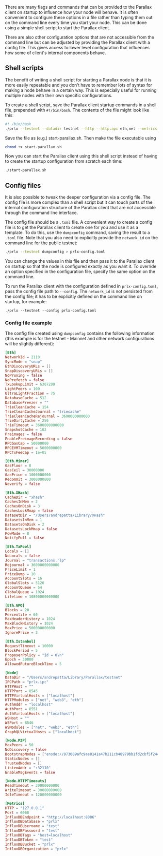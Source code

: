 There are many flags and commands that can be provided to the Parallax client on startup to influence how your node will behave. It is often convenient to configure these options in a file rather than typing them out on the command line every time you start your node. This can be done using a simple shell script to start the Parallax client.

There are also other configuration options that are not accessible from the command line but can be adjusted by providing the Parallax client with a config file. This gives access to lower level configuration that influences how some of client's internal components behave.

## Shell scripts

The benefit of writing a shell script for starting a Parallax node is that it is more easily repeatable and you don't have to remember lots of syntax for making a node behave in a certain way. This is especially useful for running multiple nodes with their own specific configurations.

To create a shell script, save the Parallax client startup commands in a shell file, prepended with `#!/bin/bash`. The contents of the file might look like this:

```sh
#! /bin/bash
./prlx --testnet --datadir testnet --http --http.api eth,net --metrics.expensive --metric.addr 127.0.0.1 --metrics.port 6060
```

Save the file as (e.g.) start-parallax.sh. Then make the file executable using

```sh
chmod +x start-parallax.sh
```

Now you can start the Parallax client using this shell script instead of having to create the startup configuration from scratch each time:

```sh
./start-parallax.sh
```

## Config files

It is also possible to tweak the deeper configuration via a config file. The config file is more complex than a shell script but it can touch parts of the internal configuration structure of the Parallax client that are not accessible through the command line interface.

The config file should be a `.toml` file. A convenient way to create a config file is to get the Parallax client to create one for you and use it as a template. To do this, use the `dumpconfig` command, saving the result to a `.toml` file. Note that you also need to explicitly provide the `network_id` on the command line for the public testnet:

```sh
./prlx --testnet dumpconfig > prlx-config.toml
```

You can change the values in this file and then pass it to the Parallax client on startup so that the node is configured exactly as you want it. To override an option specified in the configuration file, specify the same option on the command line.

To run the Parallax client with the configuration defined in `prlx-config.toml`, pass the config file path to `--config`. The `network_id` is not persisted from the config file; it has to be explicitly defined on the command line on startup, for example:

```
./prlx --testnet --config prlx-config.toml
```

### Config file example

The config file created using `dumpconfig` contains the following information (this example is for the testnet - Mainnet and other network configurations will be slightly different):

```toml
[Eth]
NetworkId = 2110
SyncMode = "snap"
EthDiscoveryURLs = []
SnapDiscoveryURLs = []
NoPruning = false
NoPrefetch = false
TxLookupLimit = 6307200
LightPeers = 100
UltraLightFraction = 75
DatabaseCache = 512
DatabaseFreezer = ""
TrieCleanCache = 154
TrieCleanCacheJournal = "triecache"
TrieCleanCacheRejournal = 3600000000000
TrieDirtyCache = 256
TrieTimeout = 3600000000000
SnapshotCache = 102
Preimages = false
EnablePreimageRecording = false
RPCGasCap = 50000000
RPCEVMTimeout = 5000000000
RPCTxFeeCap = 1e+05

[Eth.Miner]
GasFloor = 0
GasCeil = 30000000
GasPrice = 1000000000
Recommit = 3000000000
Noverify = false

[Eth.XHash]
CacheDir = "xhash"
CachesInMem = 2
CachesOnDisk = 3
CachesLockMmap = false
DatasetDir = "/Users/andrepatta/Library/XHash"
DatasetsInMem = 1
DatasetsOnDisk = 2
DatasetsLockMmap = false
PowMode = 0
NotifyFull = false

[Eth.TxPool]
Locals = []
NoLocals = false
Journal = "transactions.rlp"
Rejournal = 3600000000000
PriceLimit = 1
PriceBump = 10
AccountSlots = 16
GlobalSlots = 5120
AccountQueue = 64
GlobalQueue = 1024
Lifetime = 10800000000000

[Eth.GPO]
Blocks = 20
Percentile = 60
MaxHeaderHistory = 1024
MaxBlockHistory = 1024
MaxPrice = 500000000000
IgnorePrice = 2

[Eth.Istanbul]
RequestTimeout = 10000
BlockPeriod = 5
ProposerPolicy = "id = 0\n"
Epoch = 30000
AllowedFutureBlockTime = 5

[Node]
DataDir = "/Users/andrepatta/Library/Parallax/testnet"
IPCPath = "prlx.ipc"
HTTPHost = ""
HTTPPort = 8545
HTTPVirtualHosts = ["localhost"]
HTTPModules = ["net", "web3", "eth"]
AuthAddr = "localhost"
AuthPort = 8551
AuthVirtualHosts = ["localhost"]
WSHost = ""
WSPort = 8546
WSModules = ["net", "web3", "eth"]
GraphQLVirtualHosts = ["localhost"]

[Node.P2P]
MaxPeers = 50
NoDiscovery = false
BootstrapNodes = ["enode://973089afc9ae8141a47b211cb48979bb1fd2cbf5f24c498b4aab93a7cee5fcb996c7badac0d3b8414608b113bb12b9b997ac5bea35dd7842149a3182e42dfe18@46.137.237.72:32110"]
StaticNodes = []
TrustedNodes = []
ListenAddr = ":32110"
EnableMsgEvents = false

[Node.HTTPTimeouts]
ReadTimeout = 30000000000
WriteTimeout = 30000000000
IdleTimeout = 120000000000

[Metrics]
HTTP = "127.0.0.1"
Port = 6060
InfluxDBEndpoint = "http://localhost:8086"
InfluxDBDatabase = "prlx"
InfluxDBUsername = "test"
InfluxDBPassword = "test"
InfluxDBTags = "host=localhost"
InfluxDBToken = "test"
InfluxDBBucket = "prlx"
InfluxDBOrganization = "prlx"
```
